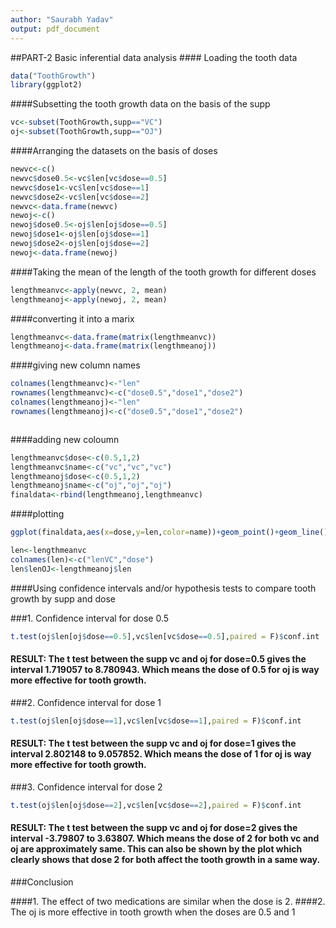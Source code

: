 ```yaml
---
author: "Saurabh Yadav"
output: pdf_document
---
```


##PART-2 Basic inferential data analysis
#### Loading the tooth data
```r
data("ToothGrowth")
library(ggplot2)
```

####Subsetting the tooth growth data on the basis of the supp
```r
vc<-subset(ToothGrowth,supp=="VC")
oj<-subset(ToothGrowth,supp=="OJ")
```
####Arranging the datasets on the basis of doses
```r
newvc<-c()
newvc$dose0.5<-vc$len[vc$dose==0.5]
newvc$dose1<-vc$len[vc$dose==1]
newvc$dose2<-vc$len[vc$dose==2]
newvc<-data.frame(newvc)
newoj<-c()
newoj$dose0.5<-oj$len[oj$dose==0.5]
newoj$dose1<-oj$len[oj$dose==1]
newoj$dose2<-oj$len[oj$dose==2]
newoj<-data.frame(newoj)

```
####Taking the mean of the length of the tooth growth for different doses
```r
lengthmeanvc<-apply(newvc, 2, mean)
lengthmeanoj<-apply(newoj, 2, mean)
```
####converting it into a marix
```r
lengthmeanvc<-data.frame(matrix(lengthmeanvc))
lengthmeanoj<-data.frame(matrix(lengthmeanoj))
```
####giving new column names
```r
colnames(lengthmeanvc)<-"len"
rownames(lengthmeanvc)<-c("dose0.5","dose1","dose2")
colnames(lengthmeanoj)<-"len"
rownames(lengthmeanoj)<-c("dose0.5","dose1","dose2")
```

```r

```
####adding new coloumn
```r
lengthmeanvc$dose<-c(0.5,1,2)
lengthmeanvc$name<-c("vc","vc","vc")
lengthmeanoj$dose<-c(0.5,1,2)
lengthmeanoj$name<-c("oj","oj","oj")
finaldata<-rbind(lengthmeanoj,lengthmeanvc)
```
####plotting

```r
ggplot(finaldata,aes(x=dose,y=len,color=name))+geom_point()+geom_line()+labs(title="effect of doses of different supplies on tooth growth")+labs(x="DOSES",y="length")

```
```r
len<-lengthmeanvc
colnames(len)<-c("lenVC","dose")
len$lenOJ<-lengthmeanoj$len
```


####Using confidence intervals and/or hypothesis tests to compare tooth growth by supp and dose

###1. Confidence interval for dose 0.5
```r
t.test(oj$len[oj$dose==0.5],vc$len[vc$dose==0.5],paired = F)$conf.int

```
#### RESULT: The t test between the supp vc and oj for dose=0.5 gives the interval 1.719057 to 8.780943. Which means the dose of 0.5 for oj is way more effective for tooth growth.

###2. Confidence interval for dose 1
```r
t.test(oj$len[oj$dose==1],vc$len[vc$dose==1],paired = F)$conf.int
```
#### RESULT: The t test between the supp vc and oj for dose=1 gives the interval 2.802148 to 9.057852. Which means the dose of 1 for oj is way more effective for tooth growth.

###3. Confidence interval for dose 2
```r
t.test(oj$len[oj$dose==2],vc$len[vc$dose==2],paired = F)$conf.int
```

#### RESULT: The t test between the supp vc and oj for dose=2 gives the interval -3.79807 to 3.63807. Which means the dose of 2 for both vc and oj are approximately same. This can also be shown by the plot which clearly shows that dose 2 for both affect the tooth growth in a same way.


###Conclusion

####1. The effect of two medications are similar when the dose is 2.
####2. The oj is more effective in tooth growth when the doses are 0.5 and 1